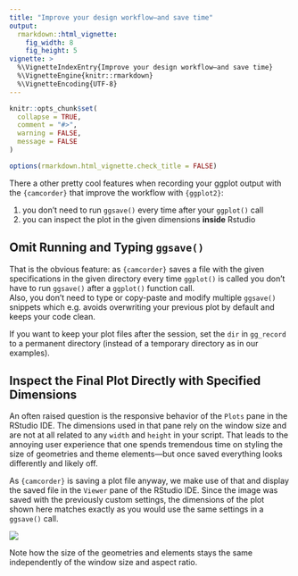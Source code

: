 ```yaml
---
title: "Improve your design workflow—and save time"
output: 
  rmarkdown::html_vignette:
    fig_width: 8
    fig_height: 5
vignette: >
  %\VignetteIndexEntry{Improve your design workflow—and save time}
  %\VignetteEngine{knitr::rmarkdown}
  %\VignetteEncoding{UTF-8}
---
```


```r
knitr::opts_chunk$set(
  collapse = TRUE,
  comment = "#>",
  warning = FALSE,
  message = FALSE
)

options(rmarkdown.html_vignette.check_title = FALSE)
```

There a other pretty cool features when recording your ggplot output with the `{camcorder}` that improve the workflow with `{ggplot2}`: 

1.  you don't need to run `ggsave()` every time after your `ggplot()` call
2.  you can inspect the plot in the given dimensions **inside** Rstudio


## Omit Running and Typing `ggsave()` 

That is the obvious feature: as `{camcorder}` saves a file with the given specifications in the given directory every time `ggplot()` is called you don't have to run `ggsave()` after a `ggplot()` function call.   
Also, you don't need to type or copy-paste and modify multiple `ggsave()` snippets which e.g. avoids overwriting your previous plot by default and keeps your code clean.

If you want to keep your plot files after the session, set the `dir` in `gg_record` to a permanent directory (instead of a temporary directory as in our examples).


## Inspect the Final Plot Directly with Specified Dimensions

An often raised question is the responsive behavior of the `Plots` pane in the RStudio IDE. The dimensions used in that pane rely on the window size and are not at all related to any `width` and `height` in your script. That leads to the annoying user experience that one spends tremendous time on styling the size of geometries and theme elements—but once saved everything looks differently and likely off.

As `{camcorder}` is saving a plot file anyway, we make use of that and display the saved file in the `Viewer` pane of the RStudio IDE. Since the image was saved with the previously custom settings, the dimensions of the plot shown here matches exactly as you would use the same settings in a `ggsave()` call.

![](view_comparison.png)

Note how the size of the geometries and elements stays the same independently of the window size and aspect ratio.
